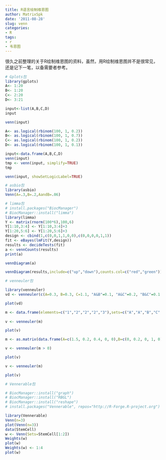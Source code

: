 ```yaml
---
title: R语言绘制维恩图
author: MatrixSpk
date: '2011-08-28'
slug: venn
categories:
- R
tags:
- r
- 韦恩图
---
```


很久之前整理的关于R绘制维恩图的资料，虽然，用R绘制维恩图并不是很常见，还是记下一笔，以备需要者参考。

```r
# Gplots包
library(gplots)
A<- 1:20
B<- 1:20
C<- 2:20
D<- 3:21

input<-list(A,B,C,D)
input

venn(input)

A<- as.logical(rbinom(100, 1, 0.2))
B<- as.logical(rbinom(100, 1, 0.7))
C<- as.logical(rbinom(100, 1, 0.2))
D<- as.logical(rbinom(100, 1, 0.1))

input<-data.frame(A,B,C,D)
venn(input)
tmp <- venn(input, simplify=TRUE)
tmp

venn(input, showSetLogicLabel=TRUE)

# asbio包
library(asbio)
Venn(A=.3,B=.2,AandB=.06)

# limma包
# install.packages("BiocManager")
# BiocManager::install("limma")
library(limma)
Y <- matrix(rnorm(100*6),100,6)
Y[1:10,3:4] <- Y[1:10,3:4]+3
Y[1:20,5:6] <- Y[1:20,5:6]+3
design <- cbind(1,c(0,0,1,1,0,0),c(0,0,0,0,1,1))
fit <- eBayes(lmFit(Y,design))
results <- decideTests(fit)
a <- vennCounts(results)
print(a)

vennDiagram(a)

vennDiagram(results,include=c("up","down"),counts.col=c("red","green"))

# venneuler包

library(venneuler)
vd <- venneuler(c(A=0.3, B=0.3, C=1.1, "A&B"=0.1, "A&C"=0.2, "B&C"=0.1 ,"A&B&C"=0.1))

plot(vd)

m <- data.frame(elements=c("1","2","2","2","3"),sets=c("A","A","B","C","C"))
  
v <- venneuler(m)

plot(v)

m <- as.matrix(data.frame(A=c(1.5, 0.2, 0.4, 0, 0),B=c(0, 0.2, 0, 1, 0), C=c(0, 0, 0.3, 0, 1)))

v <- venneuler(m > 0)

plot(v)

v <- venneuler(m)

plot(v)

# Vennerable包

# BiocManager::install("graph")
# BiocManager::install("RBGL")
# BiocManager::install("reshape")
# install.packages("Vennerable", repos="http://R-Forge.R-project.org")

library(Vennerable)
Venn(n=3)
plot(Venn(n=3))
data(StemCell)
w <- Venn(Sets=StemCell[1:2])
Weights(w)
plot(w)
Weights(w) <- 1:4
plot(w)
```